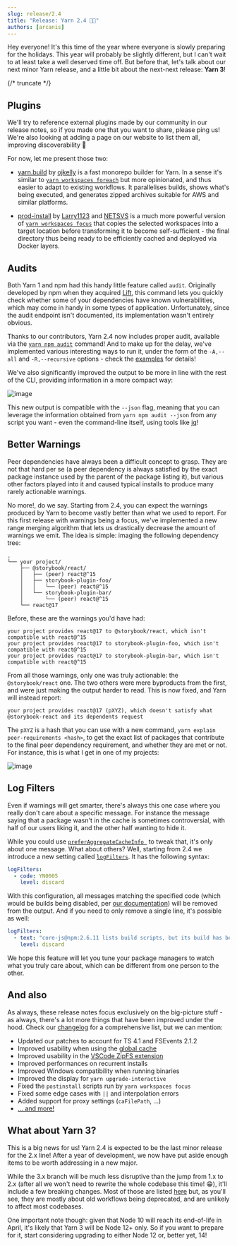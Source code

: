 ```yaml
---
slug: release/2.4
title: "Release: Yarn 2.4 🎄🎁"
authors: [arcanis]
---
```


Hey everyone! It's this time of the year where everyone is slowly preparing for the holidays. This year will probably be slightly different, but I can't wait to at least take a well deserved time off. But before that, let's talk about our next minor Yarn release, and a little bit about the next-next release: **Yarn 3**!

{/* truncate */}

## Plugins

We'll try to reference external plugins made by our community in our release notes, so if you made one that you want to share, please ping us! We're also looking at adding a page on our website to list them all, improving discoverability 💫

For now, let me present those two:

- [yarn.build](https://yarn.build/) by [ojkelly](https://twitter.com/ojkelly) is a fast monorepo builder for Yarn. In a sense it's similar to [`yarn workspaces foreach`](https://yarnpkg.com/cli/workspaces/foreach) but more opinionated, and thus easier to adapt to existing workflows. It parallelises builds, shows what's being executed, and generates zipped archives suitable for AWS and similar platforms.

- [prod-install](https://gitlab.com/Larry1123/yarn-contrib/-/tree/master/packages/plugin-production-install) by [Larry1123](https://gitlab.com/Larry1123) and [NETSVS](https://www.mynetsvs.com/) is a much more powerful version of [`yarn workspaces focus`](https://yarnpkg.com/cli/workspaces/focus) that copies the selected workspaces into a target location before transforming it to become self-sufficient - the final directory thus being ready to be efficiently cached and deployed via Docker layers.

## Audits

Both Yarn 1 and npm had this handy little feature called `audit`. Originally developed by npm when they acquired [Lift](https://medium.com/npm-inc/npm-acquires-lift-security-258e257ef639), this command lets you quickly check whether some of your dependencies have known vulnerabilities, which may come in handy in some types of application. Unfortunately, since the audit endpoint isn't documented, its implementation wasn't entirely obvious.

Thanks to our contributors, Yarn 2.4 now includes proper audit, available via the [`yarn npm audit`](https://yarnpkg.com/cli/npm/audit) command! And to make up for the delay, we've implemented various interesting ways to run it, under the form of the `-A,--all` and `-R,--recursive` options - check the [examples](https://yarnpkg.com/cli/npm/audit#examples) for details!

We've also significantly improved the output to be more in line with the rest of the CLI, providing information in a more compact way:

![image](https://user-images.githubusercontent.com/1037931/100546031-5ee0ba00-325f-11eb-8d6d-c6973571e099.png)

This new output is compatible with the `--json` flag, meaning that you can leverage the information obtained from `yarn npm audit --json` from any script you want - even the command-line itself, using tools like [jq](https://stedolan.github.io/jq/)!

## Better Warnings

Peer dependencies have always been a difficult concept to grasp. They are not that hard per se (a peer dependency is always satisfied by the exact package instance used by the parent of the package listing it), but various other factors played into it and caused typical installs to produce many rarely actionable warnings.

No more!, do we say. Starting from 2.4, you can expect the warnings produced by Yarn to become vastly better than what we used to report. For this first release with warnings being a focus, we've implemented a new range merging algorithm that lets us drastically decrease the amount of warnings we emit. The idea is simple: imaging the following dependency tree:

```
.
└── your project/
    ├── @storybook/react/
    │   ├── (peer) react@^15
    │   ├── storybook-plugin-foo/
    │   │   └── (peer) react@^15
    │   └── storybook-plugin-bar/
    │       └── (peer) react@^15
    └── react@17
```

Before, these are the warnings you'd have had:

```
your project provides react@17 to @storybook/react, which isn't compatible with react@^15
your project provides react@17 to storybook-plugin-foo, which isn't compatible with react@^15
your project provides react@17 to storybook-plugin-bar, which isn't compatible with react@^15
```

From all those warnings, only one was truly actionable: the `@storybook/react` one. The two others were mere byproducts from the first, and were just making the output harder to read. This is now fixed, and Yarn will instead report:

```
your project provides react@17 (pXYZ), which doesn't satisfy what @storybook-react and its dependents request
```

The `pXYZ` is a hash that you can use with a new command, `yarn explain peer-requirements <hash>`, to get the exact list of packages that contribute to the final peer dependency requirement, and whether they are met or not. For instance, this is what I get in one of my projects:

![image](https://user-images.githubusercontent.com/1037931/100546016-3e186480-325f-11eb-8454-a44402a45494.png)

## Log Filters

Even if warnings will get smarter, there's always this one case where you really don't care about a specific message. For instance the message saying that a package wasn't in the cache is sometimes controversial, with half of our users liking it, and the other half wanting to hide it.

While you could use [`preferAggregateCacheInfo `](https://yarnpkg.com/configuration/yarnrc/#preferAggregateCacheInfo) to tweak that, it's only about one message. What about others? Well, starting from 2.4 we introduce a new setting called [`logFilters`](https://yarnpkg.com/configuration/yarnrc#logFilters). It has the following syntax:

```yaml
logFilters:
  - code: YN0005
    level: discard
```

With this configuration, all messages matching the specified code (which would be builds being disabled, per [our documentation](https://yarnpkg.com/advanced/error-codes#yn0005---build_disabled)) will be removed from the output. And if you need to only remove a single line, it's possible as well:

```yaml
logFilters:
  - text: "core-js@npm:2.6.11 lists build scripts, but its build has been explicitly disabled through configuration."
    level: discard
```

We hope this feature will let you tune your package managers to watch what you truly care about, which can be different from one person to the other.

## And also

As always, these release notes focus exclusively on the big-picture stuff - as always, there's a lot more things that have been improved under the hood. Check our [changelog](https://github.com/yarnpkg/berry/blob/master/CHANGELOG.md) for a comprehensive list, but we can mention:

- Updated our patches to account for TS 4.1 and FSEvents 2.1.2
- Improved usability when using the [global cache](https://yarnpkg.com/configuration/yarnrc#enableGlobalCache)
- Improved usability in the [VSCode ZipFS extension](https://marketplace.visualstudio.com/items?itemName=arcanis.vscode-zipfs)
- Improved performances on recurrent installs
- Improved Windows compatibility when running binaries
- Improved the display for `yarn upgrade-interactive`
- Fixed the `postinstall` scripts run by `yarn workspaces focus`
- Fixed some edge cases with `||` and interpolation errors
- Added support for proxy settings (`caFilePath`, ...)
- [... and more!](https://github.com/yarnpkg/berry/blob/master/CHANGELOG.md)

## What about Yarn 3?

This is a big news for us! Yarn 2.4 is expected to be the last minor release for the 2.x line! After a year of development, we now have put aside enough items to be worth addressing in a new major.

While the 3.x branch will be much less disruptive than the jump from 1.x to 2.x (after all we won't need to rewrite the whole codebase this time! 😁), it'll include a few breaking changes. Most of those are listed [here](https://github.com/yarnpkg/berry/issues/1406) but, as you'll see, they are mostly about old workflows being deprecated, and are unlikely to affect most codebases.

One important note though: given that Node 10 will reach its end-of-life in April, it's likely that Yarn 3 will be Node 12+ only. So if you want to prepare for it, start considering upgrading to either Node 12 or, better yet, 14!

